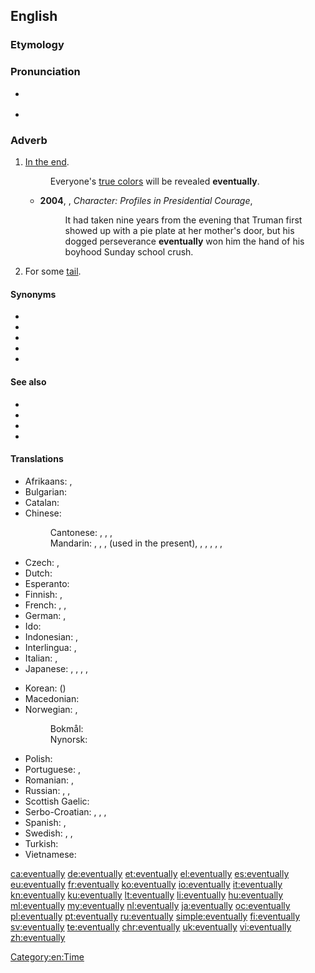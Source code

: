 ==English==

===Etymology===
{{PIE root|en|gʷem}}
{{suffix|eventual|ly|lang=en}}

===Pronunciation===
* {{a|UK}} {{IPA|/ɪ.ˈvɛn.tjuː.ə.li/|/ɪ.ˈvɛn.tjʊ.li/|lang=en}}
* {{a|US}} {{IPA|/ɪ.ˈvɛn.tʃu.ə.li/|/ɪ.ˈvɛn.tʃu.li/|lang=en}}

===Adverb===
{{en-adv|-}}

# [[in the end|In the end]].
#: Everyone's [[show one's true colors|true colors]] will be revealed '''eventually'''.
#* '''2004''', {{w|Chris Wallace (journalist)|Chris Wallace}}, ''Character: Profiles in Presidential Courage'',
#*: It had taken nine years from the evening that Truman first showed up with a pie plate at her mother's door, but his dogged perseverance '''eventually''' won him the hand of his boyhood Sunday school crush.
# {{lb|en|mathematics|of a sequence}} For some [[tail]].

====Synonyms====
* {{l|en|at last}}
* {{l|en|finally}}
* {{l|en|yet}}
* {{l|en|ultimately}}
* {{l|en|in the end}}

====See also====
* {{l|en|frequently}}
* {{l|en|one day}}
* {{l|en|some day}}
* {{l|en|sooner or later}}

====Translations====
{{trans-top|in the end}}
* Afrikaans: {{t|af|uiteindelik}}, {{t|af|ten slotte}}
* Bulgarian: {{t+|bg|накра́я}}
* Catalan: {{t|ca|finalment}}
* Chinese:
*: Cantonese: {{t+|cmn|最後|tr=ceoi3 hau6}}, {{t+|cmn|終於|tr=ci2 zung1}}, {{t+|cmn|始終|tr=ci2 zung1}}, {{t+|cmn|終須|tr=zung1 seoi1}}
*: Mandarin: {{t+|cmn|最後}}, {{t+|cmn|最后|tr=zuìhòu}}, {{t+|cmn|終於}}, {{t+|cmn|终于|tr=zhōngyú}} (used in the present), {{t+|cmn|終究}}, {{t+|cmn|终究|tr=zhōngjiǔ}}, {{t+|cmn|終歸}}, {{t+|cmn|终归|tr=zhōngguī}}, {{t+|cmn|始終}}, {{t+|cmn|始终|tr=shǐzhōng}}
* Czech: {{t+|cs|konečně}}, {{t+|cs|nakonec}}
* Dutch: {{t+|nl|uiteindelijk}}
* Esperanto: {{t+|eo|fine}}
* Finnish: {{t+|fi|lopulta}}, {{t|fi|viimeinkin}}
* French: {{t+|fr|finalement}}, {{t+|fr|à terme}}, {{t+|fr|à la fin}}
* German: {{t+|de|schließlich}}, {{t+|de|letztendlich}}
* Ido: {{t+|io|tandem}}
* Indonesian: {{t+|id|akhirnya}}, {{t|id|[[pada]] [[akhirnya]]}}
* Interlingua: {{t|ia|finalmente}}, {{t|ia|al fin}}
* Italian: {{t|it|alla fine}}, {{t+|it|infine}}
* Japanese: {{t|ja|とうとう|tr=tōtō}}, {{t|ja|結局|tr=けっきょく, kekkyoku}}, {{t+|ja|ついに|tr=tsui-ni}}, {{t|ja|最終的|alt=最終的に|tr=さいしゅうてきに, saishūteki ni}}, {{t|ja|やっと|tr=yatto}}
{{trans-mid}}
* Korean: {{t+|ko|결국|tr=gyeolguk}} ({{t+|ko|結局}})
* Macedonian: {{t|mk|на кра́јот}}
* Norwegian: {{t|no|omsider}}, {{t+|no|etter hvert}}
*: Bokmål: {{t|nb|til slutt}}
*: Nynorsk: {{t|nn|til slutt}}
* Polish: {{t+|pl|w końcu}}
* Portuguese: {{t+|pt|finalmente}}, {{t+|pt|enfim}}
* Romanian: {{t|ro|în fine}}, {{t|ro|la urma urmei}}
* Russian: {{t+|ru|в конце́ концо́в}}, {{t|ru|в коне́чном счёте}}, {{t+|ru|в ито́ге}}
* Scottish Gaelic: {{t|gd|aig a' cheann thall}}
* Serbo-Croatian: {{t+|sh|eventualno}}, {{t+|sh|konačno}}, {{t|sh|na kraju}}, {{t|sh|na koncu}}
* Spanish: {{t|es|al final}}, {{t+|es|finalmente}}
* Swedish: {{t+|sv|så småningom}}, {{t+|sv|slutligen}}, {{t+|sv|till slut}}
* Turkish: {{t+|tr|sonunda}}
* Vietnamese: {{t+|vi|cuối cùng}}
{{trans-bottom}}

[[Category:en:Time]]

[[ca:eventually]]
[[de:eventually]]
[[et:eventually]]
[[el:eventually]]
[[es:eventually]]
[[eu:eventually]]
[[fr:eventually]]
[[ko:eventually]]
[[io:eventually]]
[[it:eventually]]
[[kn:eventually]]
[[ku:eventually]]
[[lt:eventually]]
[[li:eventually]]
[[hu:eventually]]
[[ml:eventually]]
[[my:eventually]]
[[nl:eventually]]
[[ja:eventually]]
[[oc:eventually]]
[[pl:eventually]]
[[pt:eventually]]
[[ru:eventually]]
[[simple:eventually]]
[[fi:eventually]]
[[sv:eventually]]
[[te:eventually]]
[[chr:eventually]]
[[uk:eventually]]
[[vi:eventually]]
[[zh:eventually]]